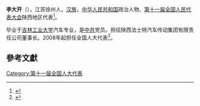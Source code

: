 '''李大开'''（{{bd|1953年||}}），江苏徐州人，[[汉族|汉族]]，[[中华人民共和国|中华人民共和国]]政治人物、[[第十一届全国人民代表大会|第十一届全国人民代表大会]]陕西地区代表<ref>{{cite web|author=新华网|title=第十一届全国人大代表|url=http://news.xinhuanet.com/ziliao/2008-03/03/content_7708230.htm?node=36628|publisher=新华网|accessdate=2014-01-07|archive-date=2014-01-10|archive-url=https://web.archive.org/web/20140110211415/http://news.xinhuanet.com/ziliao/2008-03/03/content_7708230.htm?node=36628|dead-url=no}}</ref>。

毕业于[[吉林工业大学|吉林工业大学]]汽车专业，是[[中共|中共]]党员。担任陕西法士特汽车传动集团有限责任公司董事长。2008年起担任全国人大代表<ref>{{cite news|title=全国人大代表信息-李大开|url= http://210.82.31.1:8084/delegate/viewDelegate.action?dbid=112468|accessdate=2013-04-05|newspaper=全国人大网|archive-url=https://web.archive.org/web/20140527213340/http://www.npc.gov.cn/delegate/viewDelegate.action?dbid=112468|archive-date=2014-05-27|dead-url=yes}}</ref>。

==參考文獻==
{{reflist}}
[[Category:第十一届全国人大代表|Category:第十一届全国人大代表]]